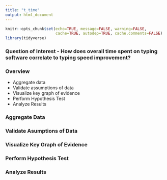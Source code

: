 ```yaml
---
title: "t_time"
output: html_document
---
```


```r
knitr::opts_chunk$set(echo=TRUE, message=FALSE, warning=FALSE,
                      cache=TRUE, autodep=TRUE, cache.comments=FALSE)
library(tidyverse)
```

### Question of Interest -  How does overall time spent on typing software correlate to typing speed improvement?

### Overview
- Aggregate data
- Validate assumptions of data
- Visualize key graph of evidence
- Perform Hypothesis Test
- Analyze Results

### Aggregate Data

### Validate Asumptions of Data

### Visualize Key Graph of Evidence

### Perform Hypothesis Test

### Analyze Results

